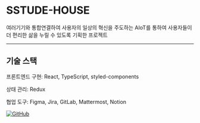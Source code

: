# SSTUDE-HOUSE


여러기기와 통합연결하여 사용자의 일상의 혁신을 주도하는 AIoT를 통하여 사용자들이 더 편리한 삶을 누릴 수 있도록 기획한 프로젝트

---

## 기술 스택

프론트엔드 구현: React, TypeScript, styled-components

상태 관리: Redux

협업 도구: Figma, Jira, GitLab, Mattermost, Notion

[![GitHub](https://upload.wikimedia.org/wikipedia/commons/9/91/Octicons-mark-github.svg)](https://github.com/SSTUDE/SSTUDE)